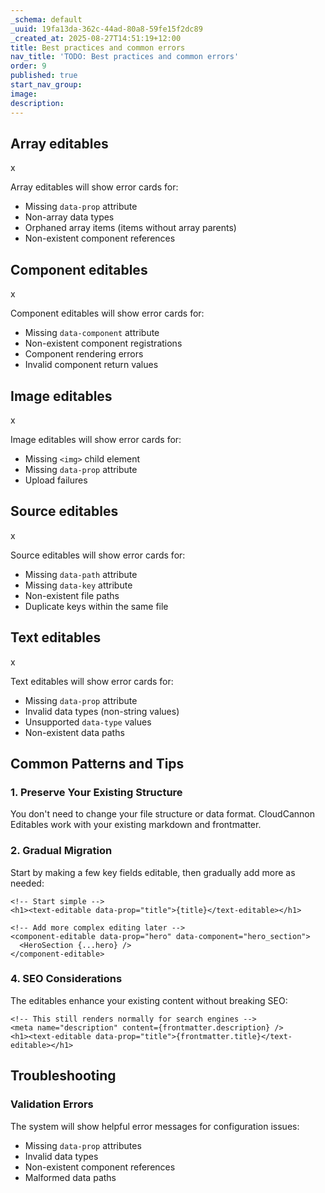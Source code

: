 ```yaml
---
_schema: default
_uuid: 19fa13da-362c-44ad-80a8-59fe15f2dc89
_created_at: 2025-08-27T14:51:19+12:00
title: Best practices and common errors
nav_title: 'TODO: Best practices and common errors'
order: 9
published: true
start_nav_group:
image:
description:
---
```

## Array editables

x

Array editables will show error cards for:

* Missing `data-prop` attribute
* Non-array data types
* Orphaned array items (items without array parents)
* Non-existent component references

## Component editables

x

Component editables will show error cards for:

* Missing `data-component` attribute
* Non-existent component registrations
* Component rendering errors
* Invalid component return values

## Image editables

x

Image editables will show error cards for:

* Missing `<img>` child element
* Missing `data-prop` attribute
* Upload failures

## Source editables

x

Source editables will show error cards for:

* Missing `data-path` attribute
* Missing `data-key` attribute
* Non-existent file paths
* Duplicate keys within the same file

## Text editables

x

Text editables will show error cards for:

* Missing `data-prop` attribute
* Invalid data types (non-string values)
* Unsupported `data-type` values
* Non-existent data paths

## Common Patterns and Tips

### 1. Preserve Your Existing Structure

You don't need to change your file structure or data format. CloudCannon Editables work with your existing markdown and frontmatter.

### 2. Gradual Migration

Start by making a few key fields editable, then gradually add more as needed:

```astro
<!-- Start simple -->
<h1><text-editable data-prop="title">{title}</text-editable></h1>

<!-- Add more complex editing later -->
<component-editable data-prop="hero" data-component="hero_section">
  <HeroSection {...hero} />
</component-editable>
```

### 4. SEO Considerations

The editables enhance your existing content without breaking SEO:

```astro
<!-- This still renders normally for search engines -->
<meta name="description" content={frontmatter.description} />
<h1><text-editable data-prop="title">{frontmatter.title}</text-editable></h1>
```

## Troubleshooting

### Validation Errors

The system will show helpful error messages for configuration issues:

- Missing `data-prop` attributes
- Invalid data types
- Non-existent component references
- Malformed data paths